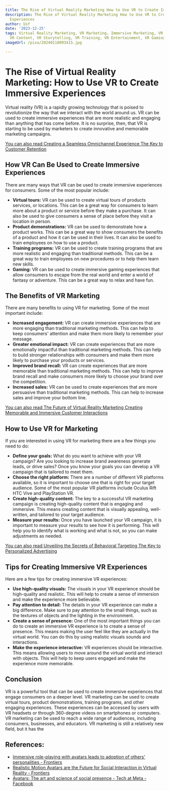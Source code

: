 ```yaml
---
title: The Rise of Virtual Reality Marketing How to Use VR to Create Immersive Experiences
description: The Rise of Virtual Reality Marketing How to Use VR to Create Immersive
  Experiences
author: Usf
date: '2023-12-25'
tags: Virtual Reality Marketing, VR Marketing, Immersive Marketing, VR Technology,
  VR Content, VR Storytelling, VR Training, VR Entertainment, VR Gaming, VR Apps
imageUrl: /pixa/20240118093415.jpg

---
```

# The Rise of Virtual Reality Marketing: How to Use VR to  Create Immersive Experiences

Virtual reality (VR) is a rapidly growing technology that is poised  to revolutionize the way that we interact with the world around us. VR can be used to create  immersive experiences that are more realistic and engaging  than anything that  has come before. It is no surprise, then, that VR is starting to  be used by marketers to create innovative and  memorable marketing campaigns.

[You can also  read Creating a Seamless  Omnichannel Experience The Key to Customer Retention](Creating%20a%20Seamless%20Omnichannel%20Experience%20The%20Key%20to%20Customer%20Retention)


## How VR Can Be Used to Create Immersive Experiences

There are many  ways that VR can be used to create immersive experiences for consumers. Some of the most popular include:

* **Virtual tours:** VR can be  used to create virtual tours of products services, or locations. This can be a great  way for consumers to learn more about a product  or service before they make a purchase. It can also be used to give consumers a sense of place before they visit a location in  person.
* **Product  demonstrations:**  VR can be used to demonstrate how a product works.  This can be a great way to show consumers the benefits of a product  and how it can be used in their lives. It can also be  used to train employees on how to use a product.
* **Training programs:** VR can be used to create training programs that are more realistic and engaging than traditional methods. This can be  a great way  to train employees on new procedures or  to help them learn new skills.
* **Gaming:**  VR can be used to create  immersive  gaming experiences that allow consumers to escape from the real world and enter  a  world of fantasy or  adventure. This can be a great way  to relax and  have fun.

## The Benefits of VR Marketing

There are  many benefits to using VR for marketing. Some  of the most important include:

* **Increased engagement:** VR can create immersive experiences that are more engaging  than traditional marketing methods. This can  help  to keep consumers' attention and make them more likely to remember your message.
* **Greater emotional impact:**  VR can create experiences that are more emotionally impactful than traditional marketing methods. This can help to build stronger relationships with consumers and make them more likely to  purchase your products or services.
* **Improved brand recall:**  VR can create experiences that are more memorable than traditional marketing methods. This can help  to improve brand recall and make  consumers more likely to  choose your brand over the competition.
* **Increased sales:** VR can be used  to create experiences  that are more persuasive than traditional marketing methods. This can  help to increase sales  and improve your bottom line.

[You can also read The Future of Virtual Reality  Marketing Creating Memorable and Immersive Customer  Interactions](The%20Future%20of%20Virtual%20Reality%20Marketing%20Creating%20Memorable%20and%20Immersive%20Customer%20Interactions)


## How to Use VR for Marketing

If you are interested in using VR for marketing there are a few things you need to do:

* **Define your  goals:** What do you  want  to  achieve with your VR campaign? Are you looking to increase brand awareness generate leads, or drive sales? Once you know  your goals you  can  develop  a VR campaign that is  tailored to meet them.
* **Choose the right platform:** There are a number of different VR platforms available,  so it is important to  choose one that is right  for your  target audience.  Some of the  most popular VR platforms include  Oculus Rift HTC Vive and PlayStation VR.
* **Create high-quality  content:**  The key to a successful VR marketing campaign is creating high-quality content that is engaging and immersive. This means creating content that is visually appealing, well-written, and  tailored to your target audience.
* **Measure your results:** Once you have launched your VR campaign, it  is important to measure your results to see  how it is performing. This will help you to identify what is working and what  is not, so you can make adjustments as needed.

[You can also read Unveiling the Secrets of Behavioral Targeting The Key  to Personalized Advertising](Unveiling%20the%20Secrets%20of%20Behavioral%20Targeting%20The%20Key%20to%20Personalized%20Advertising)


## Tips for Creating Immersive VR Experiences

Here are a few tips for creating immersive VR experiences:

* **Use high-quality visuals:** The visuals in  your VR experience should be high-quality and realistic.  This will help to create a sense of immersion and make the  experience more  believable.
*  **Pay attention to detail:** The details in your VR experience can make a big difference. Make sure to pay attention  to the small things, such as the textures of objects and the lighting in the  environment.
* **Create a  sense of presence:** One of the most important things you can do to create an immersive VR experience is to create a sense of presence. This means making the user  feel like they are actually  in the virtual world. You can do this by  using realistic visuals sounds and interactions.
* **Make  the experience interactive:** VR experiences should be  interactive. This means allowing users to move around the virtual world and interact with objects. This will help to keep users engaged and make the experience  more memorable.

## Conclusion

VR is a powerful tool that can be used to create immersive experiences that engage consumers on a deeper level. VR marketing can be used to create virtual  tours, product demonstrations, training programs, and other engaging experiences.  These experiences can be accessed by users with VR headsets or  through 360-degree  videos on smartphones or computers. VR marketing  can be used to reach a  wide range of audiences, including consumers, businesses, and educators. VR marketing is still a relatively new field, but  it has the

## References:
- [Immersive role-playing with avatars leads to adoption of others' personalities - Frontiers](https://www.frontiersin.org/articles/10.3389/frvir.2023.1025526)
- [Realistic Motion Avatars are the Future for Social Interaction in Virtual Reality - Frontiers](https://www.frontiersin.org/articles/10.3389/frvir.2021.750729)
- [Avatars: The art and science of social presence - Tech at Meta - Facebook](https://tech.facebook.com/reality-labs/2019/4/avatars-the-art-and-science-of-social-presence/)
